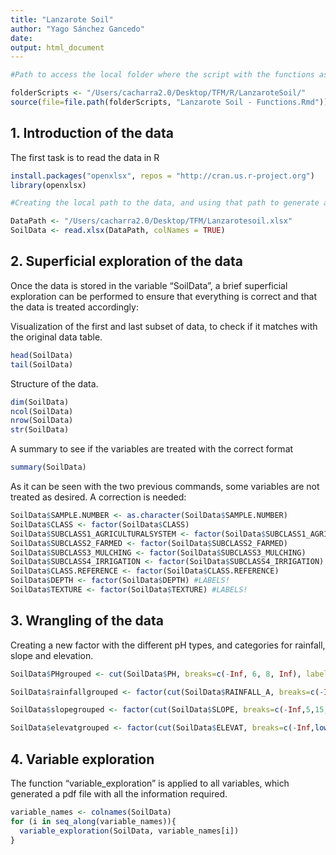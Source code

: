 ```yaml
---
title: "Lanzarote Soil"
author: "Yago Sánchez Gancedo"
date:
output: html_document
---
```


```r
#Path to access the local folder where the script with the functions associated with this work is

folderScripts <- "/Users/cacharra2.0/Desktop/TFM/R/LanzaroteSoil/"
source(file=file.path(folderScripts, "Lanzarote Soil - Functions.Rmd"))

```


## 1. Introduction of the data

The first task is to read the data in R

```r
install.packages("openxlsx", repos = "http://cran.us.r-project.org")
library(openxlsx)

#Creating the local path to the data, and using that path to generate an object containing such data

DataPath <- "/Users/cacharra2.0/Desktop/TFM/Lanzarotesoil.xlsx"
SoilData <- read.xlsx(DataPath, colNames = TRUE)
```

## 2. Superficial exploration of the data

Once the data is stored in the variable "SoilData", a brief superficial exploration can be performed to ensure that everything is correct and that the data is treated accordingly:

Visualization of the first and last subset of data, to check if it matches with the original data table.
```r
head(SoilData)
tail(SoilData)
```

Structure of the data.

```r
dim(SoilData)
ncol(SoilData)
nrow(SoilData)
str(SoilData)
```

A summary to see if the variables are treated with the correct format

```r
summary(SoilData)
```

As it can be seen with the two previous commands, some variables are not treated as desired. A correction is needed:

```r
SoilData$SAMPLE.NUMBER <- as.character(SoilData$SAMPLE.NUMBER)
SoilData$CLASS <- factor(SoilData$CLASS)
SoilData$SUBCLASS1_AGRICULTURALSYSTEM <- factor(SoilData$SUBCLASS1_AGRICULTURALSYSTEM )
SoilData$SUBCLASS2_FARMED <- factor(SoilData$SUBCLASS2_FARMED)
SoilData$SUBCLASS3_MULCHING <- factor(SoilData$SUBCLASS3_MULCHING)
SoilData$SUBCLASS4_IRRIGATION <- factor(SoilData$SUBCLASS4_IRRIGATION)
SoilData$CLASS.REFERENCE <- factor(SoilData$CLASS.REFERENCE)
SoilData$DEPTH <- factor(SoilData$DEPTH) #LABELS!
SoilData$TEXTURE <- factor(SoilData$TEXTURE) #LABELS!
```

## 3. Wrangling of the data

Creating a new factor with the different pH types, and categories for rainfall, slope and elevation.

```r
SoilData$PHgrouped <- cut(SoilData$PH, breaks=c(-Inf, 6, 8, Inf), labels=c("Acid", "Neutral", "Basic"))

SoilData$rainfallgrouped <- factor(cut(SoilData$RAINFALL_A, breaks=c(-Inf,low_cut_break(SoilData,"RAINFALL_A",3), high_cut_break(SoilData,"RAINFALL_A",3), Inf), labels=c("local low rainfall", "local medium rainfall", "local high rainfall")))

SoilData$slopegrouped <- factor(cut(SoilData$SLOPE, breaks=c(-Inf,5,15, Inf), labels=c("low slope", "medium slope", "high slope")))

SoilData$elevatgrouped <- factor(cut(SoilData$ELEVAT, breaks=c(-Inf,low_cut_break(SoilData,"ELEVAT",3), high_cut_break(SoilData,"ELEVAT",3), Inf), labels=c("low elevation", "normal elevation", "high elevation")))
```



## 4. Variable exploration

The function "variable_exploration" is applied to all variables, which generated a pdf file with all the information required.

```r
variable_names <- colnames(SoilData)
for (i in seq_along(variable_names)){
  variable_exploration(SoilData, variable_names[i])
}
```
